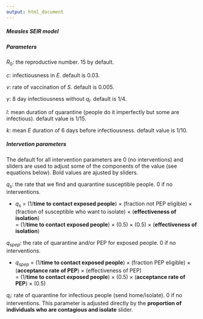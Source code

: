 ```yaml
---
output: html_document
---
```


##### Measles SEIR model

##### Parameters

$R_0$: the reproductive number. 15 by default.

$c$: infectiousness in $E$. default is 0.03.

$v$: rate of vaccination of $S$. default is 0.005.

$\gamma$: 8 day infectiousness without $q_i$. default is 1/4.

$l$: mean duration of quarantine (people do it imperfectly but some are infectious). default value is 1/15.

$k$: mean $E$ duration of 6 days before infectiousness. default value is 1/10.

##### Intervetion parameters 

The default for all intervention parameters are 0 (no interventions) and sliders are used to adjust some of the components of the value (see equations below). Bold values are ajusted by sliders.

$q_s$: the rate that we find and quarantine susceptible people. 0 if no interventions.

- $q_s$ = (1/**time to contact exposed people**) $\times$ (fraction not PEP eligible) $\times$ (fraction of susceptible who want to isolate) $\times$ (**effectiveness of isolation**) </br>
  = (1/**time to contact exposed people**) $\times$ (0.5) $\times$ (0.5) $\times$ (**effectiveness of isolation**) 

$q_{spep}$: the rate of quarantine and/or PEP for exposed people. 0 if no interventions.

- $q_{spep}$ = (1/**time to contact exposed people**) $\times$ (fraction PEP eligible) $\times$ (**acceptance rate of PEP**) $\times$ (effectiveness of PEP) </br>
  = (1/**time to contact exposed people**) $\times$ (0.5) $\times$ (**acceptance rate of PEP**) $\times$ (0.5) 

$q_i$: rate of quarantine for infectious people (send home/isolate). 0 if no interventions. This parameter is adjusted directly by the **proportion of individuals who are contagious and isolate** slider.



  

    
